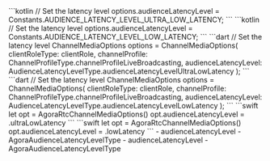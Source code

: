 <PlatformWrapper platform="android">
<ProductWrapper product="interactive-live-streaming">
    ```kotlin
    // Set the latency level
    options.audienceLatencyLevel = Constants.AUDIENCE_LATENCY_LEVEL_ULTRA_LOW_LATENCY;
    ```
</ProductWrapper>
<ProductWrapper product="broadcast-streaming">
    ```kotlin
    // Set the latency level
    options.audienceLatencyLevel = Constants.AUDIENCE_LATENCY_LEVEL_LOW_LATENCY;
    ```
</ProductWrapper>
</PlatformWrapper>
<PlatformWrapper platform="flutter">
<ProductWrapper product="interactive-live-streaming">
    ```dart
    // Set the latency level
    ChannelMediaOptions options = ChannelMediaOptions(
      clientRoleType: clientRole,
      channelProfile: ChannelProfileType.channelProfileLiveBroadcasting,
      audienceLatencyLevel: AudienceLatencyLevelType.audienceLatencyLevelUltraLowLatency
    );
    ```
</ProductWrapper>
<ProductWrapper product="broadcast-streaming">
    ```dart
    // Set the latency level
    ChannelMediaOptions options = ChannelMediaOptions(
      clientRoleType: clientRole,
      channelProfile: ChannelProfileType.channelProfileLiveBroadcasting,
      audienceLatencyLevel: AudienceLatencyLevelType.audienceLatencyLevelLowLatency
    );
    ```
</ProductWrapper>
</PlatformWrapper>
<PlatformWrapper platform={["ios","macos"]}>
<ProductWrapper product="interactive-live-streaming">
    ```swift
    let opt = AgoraRtcChannelMediaOptions()
    opt.audienceLatencyLevel = .ultraLowLatency
    ```
</ProductWrapper>
<ProductWrapper product="broadcast-streaming">
    ```swift
    let opt = AgoraRtcChannelMediaOptions()
    opt.audienceLatencyLevel = .lowLatency
    ```
</ProductWrapper>
    <PlatformWrapper platform="ios">
    - <Link to="{{Global.API_REF_IOS_ROOT_RTC_KIT}}/agorartcchannelmediaoptions/audiencelatencylevel">audienceLatencyLevel</Link>
    - <Link to="{{Global.API_REF_IOS_ROOT_RTC_KIT}}/agorartcchannelmediaoptions/agoraaudiencelatencyleveltype">AgoraAudienceLatencyLevelType</Link>
    </PlatformWrapper>
    <PlatformWrapper platform="macos">
    - <Link to="{{Global.API_REF_MACOS_ROOT_RTC_KIT}}/agorartcchannelmediaoptions/audiencelatencylevel">audienceLatencyLevel</Link>
    - <Link to="{{Global.API_REF_MACOS_ROOT_RTC_KIT}}/agorartcchannelmediaoptions/agoraaudiencelatencyleveltype">AgoraAudienceLatencyLevelType</Link>
    </PlatformWrapper>
</PlatformWrapper>